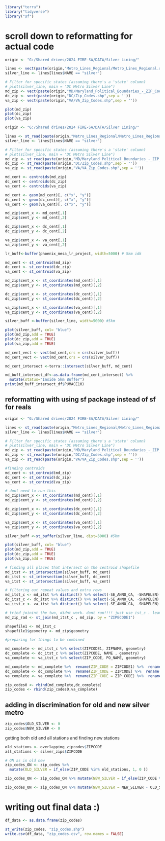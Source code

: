 ```r
library("terra")
library("tidyverse")
library("sf")
```

# scroll down to reformatting for actual code

```r
origin <- "G:/Shared drives/2024 FIRE-SA/DATA/Silver Lining/"

lines <- vect(paste(origin,"Metro_Lines_Regional/Metro_Lines_Regional.shp",sep = ''))
silver_line <- lines[lines$NAME == "silver"]

# Filter for specific states (assuming there's a 'state' column)
# plot(silver_line, main = "DC Metro Silver Line")
md_zip <- vect(paste(origin,"MD/Maryland_Political_Boundaries_-_ZIP_Codes_-_5_Digit.shp",sep = ''))
dc_zip <- vect(paste(origin,"DC/Zip_Codes.shp",sep = ''))
va_zip <- vect(paste(origin,"VA/VA_Zip_Codes.shp",sep = ''))
```

```r
plot(md_zip)
plot(dc_zip)
plot(va_zip)
```

```r
origin <- "G:/Shared drives/2024 FIRE-SA/DATA/Silver Lining/"

lines <- st_read(paste(origin,"Metro_Lines_Regional/Metro_Lines_Regional.shp",sep = ''))
silver_line <- lines[lines$NAME == "silver"]

# Filter for specific states (assuming there's a 'state' column)
# plot(silver_line, main = "DC Metro Silver Line")
md_zip <- st_read(paste(origin,"MD/Maryland_Political_Boundaries_-_ZIP_Codes_-_5_Digit.shp",sep = ''))
dc_zip <- st_read(paste(origin,"DC/Zip_Codes.shp",sep = ''))
va_zip <- st_read(paste(origin,"VA/VA_Zip_Codes.shp",sep = ''))
```

```r
md_cent <- centroids(md_zip)
dc_cent <- centroids(dc_zip)
va_cent <- centroids(va_zip)

md_cent <- geom(md_cent)[, c("x", "y")]
dc_cent <- geom(dc_cent)[, c("x", "y")]
va_cent <- geom(va_cent)[, c("x", "y")]

md_zip$cent_x <- md_cent[,1]
md_zip$cent_y <- md_cent[,2]

dc_zip$cent_x <- dc_cent[,1]
dc_zip$cent_y <- dc_cent[,2]

va_zip$cent_x <- va_cent[,1]
va_zip$cent_y <- va_cent[,2]
```

```r
lr_buff<-buffer(phoenix_mesa_lr_project, width=5000) # 5km idk
```

```r
md_cent <- st_centroid(md_zip)
dc_cent <- st_centroid(dc_zip)
va_cent <- st_centroid(va_zip)
```

```r
md_zip$cent_x <- st_coordinates(md_cent)[,1]
md_zip$cent_y <- st_coordinates(md_cent)[,2]

dc_zip$cent_x <- st_coordinates(dc_cent)[,1]
dc_zip$cent_y <- st_coordinates(dc_cent)[,2]

va_zip$cent_x <- st_coordinates(va_cent)[,1]
va_zip$cent_y <- st_coordinates(va_cent)[,2]
```

```r
silver_buff <-buffer(silver_line, width=5000) #5km
```

```r
plot(silver_buff, col= "blue")
plot(md_zip,add = TRUE)
plot(dc_zip,add = TRUE)
plot(va_zip,add = TRUE)
```

```r
md_cent_vect <- vect(md_cent,crs = crs(silver_buff))
md_cent_vect <- vect(md_cent,crs = crs(silver_buff))

md_cent_intersect <-terra::intersect(silver_buff, md_cent)

md_buff_intersect_df<-as.data.frame(md_cent_intersect) %>%
  mutate(status="Inside 5km Buffer")
print(md_buff_intersect_df$PUMACE10)
```

## reformatting with using sf package instead of sf for reals

```r
origin <- "G:/Shared drives/2024 FIRE-SA/DATA/Silver Lining/"

lines <- st_read(paste(origin,"Metro_Lines_Regional/Metro_Lines_Regional.shp",sep = ''))
silver_line <- lines[lines$NAME == "silver"]

# Filter for specific states (assuming there's a 'state' column)
# plot(silver_line, main = "DC Metro Silver Line")
md_zip <- st_read(paste(origin,"MD/Maryland_Political_Boundaries_-_ZIP_Codes_-_5_Digit.shp",sep = ''))
dc_zip <- st_read(paste(origin,"DC/Zip_Codes.shp",sep = ''))
va_zip <- st_read(paste(origin,"VA/VA_Zip_Codes.shp",sep = ''))
```

```r
#finding centroids
md_cent <- st_centroid(md_zip)
dc_cent <- st_centroid(dc_zip)
va_cent <- st_centroid(va_zip)
```

```r
# dont need to run this
md_zip$cent_x <- st_coordinates(md_cent)[,1]
md_zip$cent_y <- st_coordinates(md_cent)[,2]

dc_zip$cent_x <- st_coordinates(dc_cent)[,1]
dc_zip$cent_y <- st_coordinates(dc_cent)[,2]

va_zip$cent_x <- st_coordinates(va_cent)[,1]
va_zip$cent_y <- st_coordinates(va_cent)[,2]
```

```r
silver_buff <-st_buffer(silver_line, dist=5000) #5km
```

```r
plot(silver_buff, col= "blue")
plot(md_zip,add = TRUE)
plot(dc_zip,add = TRUE)
plot(va_zip,add = TRUE)
```

```r
# finding all places that intersect on the centroid shapefile 
md_itst <- st_intersection(silver_buff, md_cent)
dc_itst <- st_intersection(silver_buff, dc_cent)
va_itst <- st_intersection(silver_buff, va_cent)
```

```r
# filtering out repeat values and extra rows
md_itst_c <- md_itst %>% distinct() %>% select(-SE_ANNO_CA, -SHAPELEN)
dc_itst_c <- dc_itst %>% distinct() %>% select(-SE_ANNO_CA, -SHAPELEN)
va_itst_c <- va_itst %>% distinct() %>% select(-SE_ANNO_CA, -SHAPELEN)
```

```r
# tried joinint the two, didnt work. dont run!!!! just use ist_c . leave data as a centroid.
md_zip_rad <- st_join(md_itst_c , md_zip, by = "ZIPECODE1")

shapefile1 <- md_itst_c
shapefile1$geometry <- md_zip$geometry
```

```r
#preparing for things to be combined

md_complete <- md_itst_c %>% select(ZIPCODE1, ZIPNAME, geometry)
dc_complete <- dc_itst_c %>% select(ZIPCODE, NAME , geometry)
va_complete <- va_itst_c %>% select(ZIP_CODE, PO_NAME, geometry)
```

```r
md_complete <- md_complete %>%  rename(ZIP_CODE = ZIPCODE1) %>%  rename(ZIPNAME = ZIPNAME) 
dc_complete <- dc_complete %>%  rename(ZIP_CODE = ZIPCODE) %>%  rename(ZIPNAME = NAME) 
va_complete <- va_complete %>%  rename(ZIP_CODE = ZIP_CODE) %>%  rename(ZIPNAME = PO_NAME) 
```

```r
zip_codes0 <- rbind(md_complete,dc_complete)
zip_codes <- rbind(zip_codes0,va_complete)
```

## adding in discrimination for old and new silver metro

```r
zip_codes$OLD_SILVER <- 0
zip_codes$NEW_SILVER <- 0

```

getting both old and all stations and finding new stations

```r
old_stations <- overlapping_zipcodes$ZIPCODE
all_stations <- silver_zips$ZIPCODE

# ON as in old new
zip_codes_ON <- zip_codes %>% 
  mutate(OLD_SILVER = if_else(ZIP_CODE %in% old_stations, 1, 0 ))

zip_codes_ON <- zip_codes_ON %>% mutate(NEW_SILVER = if_else(ZIP_CODE %in% all_stations, 1, 0))

zip_codes_ON <- zip_codes_ON %>% mutate(NEW_SILVER = NEW_SILVER - OLD_SILVER)

```

# writing out final data :)

```r
df_data <- as.data.frame(zip_codes)
```

```r
st_write(zip_codes, "zip_codes.shp")
write.csv(df_data, "zip_codes.csv", row.names = FALSE)
```
